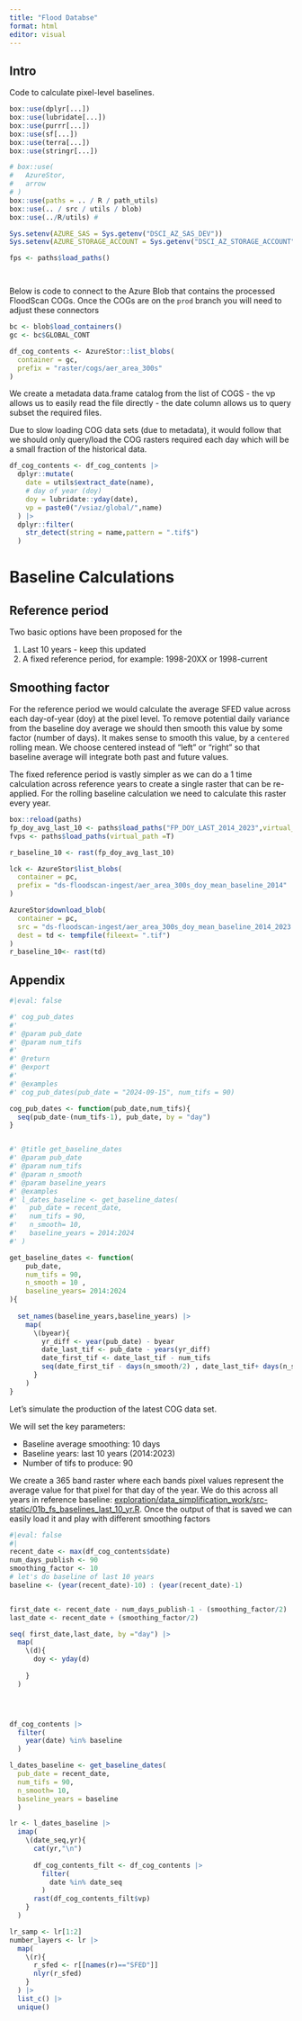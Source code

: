 ```yaml
---
title: "Flood Databse"
format: html
editor: visual
---
```


## Intro

Code to calculate pixel-level baselines.
```r
box::use(dplyr[...])
box::use(lubridate[...])
box::use(purrr[...])
box::use(sf[...])
box::use(terra[...])
box::use(stringr[...])

# box::use(
#   AzureStor,
#   arrow
# )
box::use(paths = .. / R / path_utils)
box::use(.. / src / utils / blob)
box::use(../R/utils) #

Sys.setenv(AZURE_SAS = Sys.getenv("DSCI_AZ_SAS_DEV"))
Sys.setenv(AZURE_STORAGE_ACCOUNT = Sys.getenv("DSCI_AZ_STORAGE_ACCOUNT"))

fps <- paths$load_paths()




```

Below is code to connect to the Azure Blob that contains the processed FloodScan COGs. Once the COGs are on the `prod` branch you will need to adjust these connectors
```r
bc <- blob$load_containers()
gc <- bc$GLOBAL_CONT

df_cog_contents <- AzureStor::list_blobs(
  container = gc,
  prefix = "raster/cogs/aer_area_300s"
)
```

We create a metadata data.frame catalog from the list of COGS
- the vp allows us to easily read the file directly
- the date column allows us to query subset the required files.


Due to slow loading COG data sets (due to metadata), it would follow that we should only query/load the COG rasters required each day which will be a small fraction of the historical data.
```r
df_cog_contents <- df_cog_contents |>
  dplyr::mutate(
    date = utils$extract_date(name),
    # day of year (doy)
    doy = lubridate::yday(date),
    vp = paste0("/vsiaz/global/",name)
  ) |>
  dplyr::filter(
    str_detect(string = name,pattern = ".tif$")
  )
```

# Baseline Calculations

## Reference period

Two basic options have been proposed for the 

1. Last 10 years - keep this updated
2. A fixed reference period, for example: 1998-20XX or 1998-current

## Smoothing factor

For the reference period we would calculate the average SFED value across each day-of-year (doy) at the pixel level. To remove potential daily variance from the baseline doy average we should then smooth this value by some factor (number of  days). It makes sense to smooth this value, by a `centered` rolling mean. We choose centered instead of "left" or "right" so that baseline average will integrate both past and future values.


The fixed reference period is vastly simpler as we can do a 1 time calculation across reference years to create a single raster that can be re-applied. For the rolling baseline calculation we need to calculate this raster every year.

```r
box::reload(paths)
fp_doy_avg_last_10 <- paths$load_paths("FP_DOY_LAST_2014_2023",virtual_path =T)
fvps <- paths$load_paths(virtual_path =T)

r_baseline_10 <- rast(fp_doy_avg_last_10)

lck <- AzureStor$list_blobs(
  container = pc,
  prefix = "ds-floodscan-ingest/aer_area_300s_doy_mean_baseline_2014"
)

AzureStor$download_blob(
  container = pc, 
  src = "ds-floodscan-ingest/aer_area_300s_doy_mean_baseline_2014_2023.tif",
  dest = td <- tempfile(fileext= ".tif")
)
r_baseline_10<- rast(td)


```


## Appendix
```r

#|eval: false

#' cog_pub_dates
#'
#' @param pub_date 
#' @param num_tifs 
#'
#' @return
#' @export
#'
#' @examples
#' cog_pub_dates(pub_date = "2024-09-15", num_tifs = 90)

cog_pub_dates <- function(pub_date,num_tifs){
  seq(pub_date-(num_tifs-1), pub_date, by = "day")
}


#' @title get_baseline_dates
#' @param pub_date 
#' @param num_tifs 
#' @param n_smooth 
#' @param baseline_years 
#' @examples
#' l_dates_baseline <- get_baseline_dates(
#'   pub_date = recent_date,
#'   num_tifs = 90,
#'   n_smooth= 10,
#'   baseline_years = 2014:2024
#' )

get_baseline_dates <- function(
    pub_date, 
    num_tifs = 90,
    n_smooth = 10 ,
    baseline_years= 2014:2024
){
  
  set_names(baseline_years,baseline_years) |> 
    map(
      \(byear){
        yr_diff <- year(pub_date) - byear
        date_last_tif <- pub_date - years(yr_diff)
        date_first_tif <- date_last_tif - num_tifs
        seq(date_first_tif - days(n_smooth/2) , date_last_tif+ days(n_smooth/2), by ="day")
      }
    )
}
```

Let's simulate the production of the latest COG data set.

We will set the key parameters:

- Baseline average smoothing: 10 days
- Baseline years: last 10 years (2014:2023)
- Number of tifs to produce: 90

We create a 365 band raster where each bands pixel values represent the average value for that pixel for that day of the year. We do this across all years in reference baseline: [exploration/data_simplification_work/src-static/01b_fs_baselines_last_10_yr.R](https://github.com/OCHA-DAP/ds-floodscan-ingest/blob/hdx-rp-baseline/exploration/data_simplification_work/src-static/01b_fs_baselines_last_10_yr.R). Once the output of that is saved we can easily load it and play with different smoothing factors

```r
#|eval: false
#|
recent_date <- max(df_cog_contents$date)
num_days_publish <- 90
smoothing_factor <- 10
# let's do baseline of last 10 years
baseline <- (year(recent_date)-10) : (year(recent_date)-1)


first_date <- recent_date - num_days_publish-1 - (smoothing_factor/2)
last_date <- recent_date + (smoothing_factor/2)

seq( first_date,last_date, by ="day") |> 
  map(
    \(d){
      doy <- yday(d)
      
    }
  )




df_cog_contents |> 
  filter(
    year(date) %in% baseline
  )

l_dates_baseline <- get_baseline_dates(
  pub_date = recent_date,
  num_tifs = 90,
  n_smooth= 10,
  baseline_years = baseline
  )

lr <- l_dates_baseline |> 
  imap(
    \(date_seq,yr){
      cat(yr,"\n")
    
      df_cog_contents_filt <- df_cog_contents |>
        filter(
          date %in% date_seq
        )
      rast(df_cog_contents_filt$vp)
    }
  )

lr_samp <- lr[1:2]
number_layers <- lr |> 
  map(
    \(r){
      r_sfed <- r[[names(r)=="SFED"]]
      nlyr(r_sfed)
    }
  ) |> 
  list_c() |> 
  unique()

```
